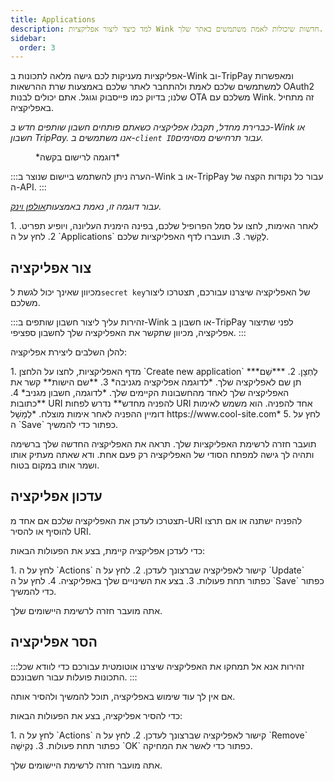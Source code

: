 ```yaml
---
title: Applications
description: למד כיצד ליצור אפליקציות Wink חדשות שיכולות לאמת משתמשים באתר שלך.
sidebar:
  order: 3
---
```


אפליקציות מעניקות לכם גישה מלאה לתכונות ב-Wink וב-TripPay ומאפשרות למשתמשים שלכם לאמת ולהתחבר לאתר שלכם באמצעות שרת ההרשאות OAuth2 שלנו; בדיוק כמו פייסבוק וגוגל.
אתם יכולים לבנות OTA משלכם עם Wink. זה מתחיל באפליקציה.

*כברירת מחדל, תקבלו אפליקציה כשאתם פותחים חשבון שותפים חדש ב-Wink או חשבון TripPay. אנו משתמשים ב-`client ID`עבור תרחישים מסוימים.*

<figure>
  <CloudinaryImage width="350" height="215" resize="scale" quality="best" alt="יישום לדוגמה" src="academy/application" errorImage="noimage_opaque_nyrtl0.png" />

  <figcaption>*דוגמה לרישום בקשה*</figcaption>
</figure>


:::הערה
ניתן להשתמש ביישום שנוצר ב-Wink או ב-TripPay עבור כל נקודות הקצה של ה-API.
:::

*עבור דוגמה זו, נאמת באמצעות[אולפן וינק](https://studio.wink.travel).*

<Steps>
  1. לאחר האימות, לחצו על סמל הפרופיל שלכם, בפינה הימנית העליונה, ויופיע תפריט.
  2. לחץ על ה `Applications` לְקַשֵׁר.
  3. תועברו לדף האפליקציות שלכם.
</Steps>


## צור אפליקציה

מכיוון שאינך יכול לגשת ל`secret key`של האפליקציה שיצרנו עבורכם, תצטרכו ליצור משלכם.

:::זהירות
עליך ליצור חשבון שותפים ב-Wink או חשבון ב-TripPay לפני שתיצור אפליקציה, מכיוון שתקשר את האפליקציה שלך לחשבון ספציפי.
:::

להלן השלבים ליצירת אפליקציה:

<Steps>
  1. מדף האפליקציות, לחצו על הלחצן `Create new application` לַחְצָן.
  2. ***שֵׁם*** תן שם לאפליקציה שלך. *לדוגמה אפליקציה מגניבה*
  3. **שם הישות** קשר את האפליקציה שלך לאחד מהחשבונות הקיימים שלך. *לדוגמה, חשבון מגניב*
  4. **כתובות URI להפניה מחדש** נדרש לפחות URI אחד להפניה. הוא משמש לאימות דומיין ההפניה לאחר אימות מוצלח. *לְמָשָׁל https://www.cool-site.com*
  5. לחץ על ה `Save` כפתור כדי להמשיך.
</Steps>


תועבר חזרה לרשימת האפליקציות שלך. תראה את האפליקציה החדשה שלך ברשימה ותהיה לך גישה למפתח הסודי של האפליקציה רק ​​פעם אחת. ודא שאתה מעתיק אותו ושמר אותו במקום בטוח.

## עדכון אפליקציה

תצטרכו לעדכן את האפליקציה שלכם אם אחד מ-URI להפניה ישתנה או אם תרצו להוסיף או להסיר URI.

כדי לעדכן אפליקציה קיימת, בצע את הפעולות הבאות:

<Steps>
  1. לחץ על ה `Actions` קישור לאפליקציה שברצונך לעדכן.
  2. לחץ על ה `Update` כפתור תחת פעולות.
  3. בצע את השינויים שלך באפליקציה.
  4. לחץ על ה `Save` כפתור כדי להמשיך.
</Steps>


אתה מועבר חזרה לרשימת היישומים שלך.

## הסר אפליקציה

:::זהירות
אנא אל תמחקו את האפליקציה שיצרנו אוטומטית עבורכם כדי לוודא שכל התכונות פועלות עבור חשבונכם.
:::

אם אין לך עוד שימוש באפליקציה, תוכל להמשיך ולהסיר אותה.

כדי להסיר אפליקציה, בצע את הפעולות הבאות:

<Steps>
  1. לחץ על ה `Actions` קישור לאפליקציה שברצונך לעדכן.
  2. לחץ על ה `Remove` כפתור תחת פעולות.
  3. נְקִישָׁה `OK` כפתור כדי לאשר את המחיקה.
</Steps>


אתה מועבר חזרה לרשימת היישומים שלך.

